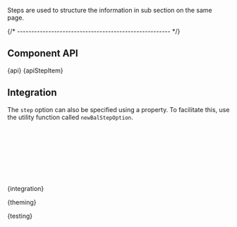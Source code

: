 
<Meta of={StepsStories} />

<StoryHeading of={StepsStories.Basic} hidden></StoryHeading>

<Banner of={StepsStories} />

<Lead>Steps are used to structure the information in sub section on the same page.</Lead>

<Canvas of={StepsStories.Basic} sourceState="shown" />

<PlaygroundBar of={StepsStories.Basic}></PlaygroundBar>

{/* ------------------------------------------------------ */}

## Component API


<Markdown>{api}</Markdown>
<Markdown>{apiStepItem}</Markdown>

## Integration

The `step` option can also be specified using a property.
To facilitate this, use the utility function called `newBalStepOption`.

```typescript
import { newBalStepOption } form '@baloise/ds-core'

const options = [
  newBalStepOption({ label: "My Label 1", value: "1" }),
  newBalStepOption({ label: "My Label 2", value: "2" }),
]

// next pass the option array to the component ...

```


<Markdown>{integration}</Markdown>


<Markdown>{theming}</Markdown>


<Markdown>{testing}</Markdown>

<Footer />
